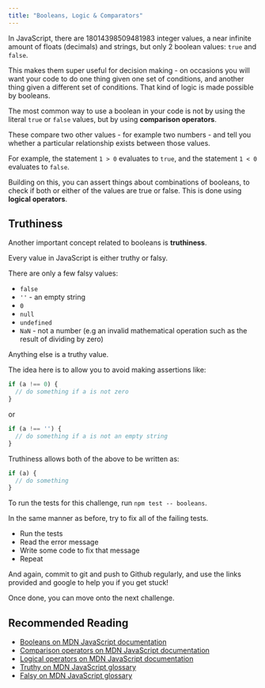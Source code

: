 ```yaml
---
title: "Booleans, Logic & Comparators"
---
```


In JavaScript, there are 18014398509481983 integer values, a near infinite amount of floats (decimals) and strings, but only 2 boolean values: `true` and `false`.

This makes them super useful for decision making - on occasions you will want your code to do one thing given one set of conditions, and another thing given a different set of conditions. That kind of logic is made possible by booleans.

The most common way to use a boolean in your code is not by using the literal `true` or `false` values, but by using **comparison operators**.

These compare two other values - for example two numbers - and tell you whether a particular relationship exists between those values.

For example, the statement `1 > 0` evaluates to `true`, and the statement `1 < 0` evaluates to `false`.

Building on this, you can assert things about combinations of booleans, to check if both or either of the values are true or false.
This is done using **logical operators**.

## Truthiness

Another important concept related to booleans is **truthiness**.

Every value in JavaScript is either truthy or falsy.

There are only a few falsy values:

- `false`
- `''` - an empty string
- `0`
- `null`
- `undefined`
- `NaN` - not a number (e.g an invalid mathematical operation such as the result of dividing by zero)

Anything else is a truthy value.

The idea here is to allow you to avoid making assertions like:

```js
if (a !== 0) {
  // do something if a is not zero
}
```

or 

```js
if (a !== '') {
  // do something if a is not an empty string
}
```

Truthiness allows both of the above to be written as:

```js
if (a) {
  // do something
}
```

To run the tests for this challenge, run `npm test -- booleans`.

In the same manner as before, try to fix all of the failing tests.

- Run the tests
- Read the error message
- Write some code to fix that message
- Repeat

And again, commit to git and push to Github regularly, and use the links provided and google to help you if you get stuck!

Once done, you can move onto the next challenge.

## Recommended Reading

- [Booleans on MDN JavaScript documentation](https://developer.mozilla.org/en-US/docs/Web/JavaScript/Reference/Global_Objects/Boolean)
- [Comparison operators on MDN JavaScript documentation](https://developer.mozilla.org/en-US/docs/Web/JavaScript/Reference/Operators/Comparison_Operators)
- [Logical operators on MDN JavaScript documentation](https://developer.mozilla.org/en-US/docs/Web/JavaScript/Reference/Operators/Logical_Operators)
- [Truthy on MDN JavaScript glossary](https://developer.mozilla.org/en-US/docs/Glossary/Truthy)
- [Falsy on MDN JavaScript glossary](https://developer.mozilla.org/en-US/docs/Glossary/Falsy)